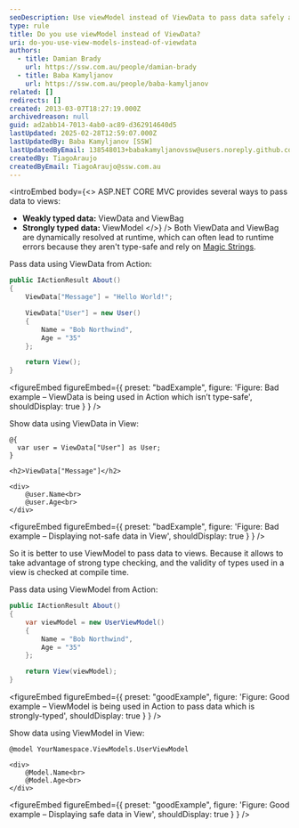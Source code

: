 ```yaml
---
seoDescription: Use viewModel instead of ViewData to pass data safely and efficiently in MVC applications.
type: rule
title: Do you use viewModel instead of ViewData?
uri: do-you-use-view-models-instead-of-viewdata
authors:
  - title: Damian Brady
    url: https://ssw.com.au/people/damian-brady
  - title: Baba Kamyljanov
    url: https://ssw.com.au/people/baba-kamyljanov
related: []
redirects: []
created: 2013-03-07T18:27:19.000Z
archivedreason: null
guid: ad2abb14-7013-4ab0-ac89-d362914640d5
lastUpdated: 2025-02-28T12:59:07.000Z
lastUpdatedBy: Baba Kamyljanov [SSW]
lastUpdatedByEmail: 138548013+babakamyljanovssw@users.noreply.github.com
createdBy: TiagoAraujo
createdByEmail: TiagoAraujo@ssw.com.au
---
```


<introEmbed
  body={<>
ASP.NET CORE MVC provides several ways to pass data to views:

* **Weakly typed data:** ViewData and ViewBag
* **Strongly typed data:** ViewModel
  </>}
/>
Both ViewData and ViewBag are dynamically resolved at runtime, which can often lead to runtime errors because they aren't type-safe and rely on [Magic Strings](https://en.wikipedia.org/wiki/Magic_string).

Pass data using ViewData from Action:

```csharp
public IActionResult About()
{
    ViewData["Message"] = "Hello World!";

    ViewData["User"] = new User()
    {
        Name = "Bob Northwind",
        Age = "35"
    };

    return View();
}
```

<figureEmbed figureEmbed={{
  preset: "badExample",
  figure: 'Figure: Bad example – ViewData is being used in Action which isn’t type-safe',
  shouldDisplay: true
} } />


Show data using ViewData in View:

```razor
@{
  var user = ViewData["User"] as User;
}

<h2>ViewData["Message"]</h2>

<div>
    @user.Name<br>
    @user.Age<br>
</div>
```

<figureEmbed figureEmbed={{
  preset: "badExample",
  figure: 'Figure: Bad example – Displaying not-safe data in View',
  shouldDisplay: true
} } />


So it is better to use ViewModel to pass data to views. Because it allows to take advantage of strong type checking, and the validity of types used in a view is checked at compile time.

Pass data using ViewModel from Action:

```csharp
public IActionResult About()
{
    var viewModel = new UserViewModel()
    {
        Name = "Bob Northwind",
        Age = "35"
    };

    return View(viewModel);
}
```

<figureEmbed figureEmbed={{
  preset: "goodExample",
  figure: 'Figure: Good example – ViewModel is being used in Action to pass data which is strongly-typed',
  shouldDisplay: true
} } />


Show data using ViewModel in View:

```razor
@model YourNamespace.ViewModels.UserViewModel

<div>
    @Model.Name<br>
    @Model.Age<br>
</div>
```

<figureEmbed figureEmbed={{
  preset: "goodExample",
  figure: 'Figure: Good example – Displaying safe data in View',
  shouldDisplay: true
} } />
